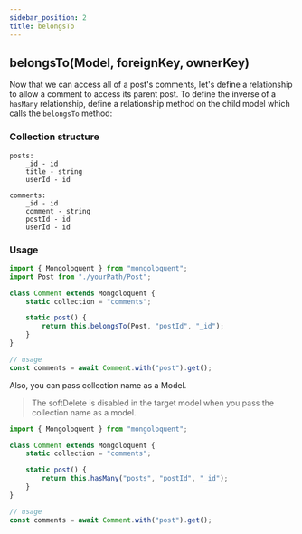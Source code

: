 ```yaml
---
sidebar_position: 2
title: belongsTo
---
```



## belongsTo(Model, foreignKey, ownerKey)

Now that we can access all of a post's comments, let's define a relationship to allow a comment to access its parent post. To define the inverse of a `hasMany` relationship, define a relationship method on the child model which calls the `belongsTo` method:

### Collection structure

```
posts:
	_id - id
	title - string
	userId - id

comments:
	_id - id
	comment - string
	postId - id
	userId - id
```

### Usage

```js
import { Mongoloquent } from "mongoloquent";
import Post from "./yourPath/Post";

class Comment extends Mongoloquent {
	static collection = "comments";

	static post() {
		return this.belongsTo(Post, "postId", "_id");
	}
}

// usage
const comments = await Comment.with("post").get();
```

Also, you can pass collection name as a Model.

> The softDelete is disabled in the target model when you pass the collection name as a model.

```js
import { Mongoloquent } from "mongoloquent";

class Comment extends Mongoloquent {
	static collection = "comments";

	static post() {
		return this.hasMany("posts", "postId", "_id");
	}
}

// usage
const comments = await Comment.with("post").get();
```

<Sponsor />
